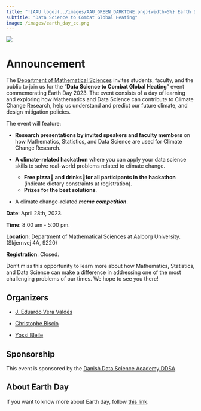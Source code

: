 ```yaml
---
title: "![AAU logo](../images/AAU_GREEN_DARKTONE.png){width=5%} Earth Day 2023"
subtitle: "Data Science to Combat Global Heating"
image: /images/earth_day_cc.png
---
```


![](/images/earth_day_cc.png){fig-alt="Earth Day Poster."}

# Announcement

The [Department of Mathematical Sciences](https://www.math.aau.dk/) invites students, faculty, and the public to join us for the "**Data Science to Combat Global Heating**" event commemorating Earth Day 2023.  The event consists of a day of learning and exploring how Mathematics and Data Science can contribute to Climate Change Research, help us understand and predict our future climate, and design mitigation policies.

The event will feature:

- **Research presentations by invited speakers and faculty members** on how Mathematics, Statistics, and Data Science are used for Climate Change Research.

- **A climate-related hackathon** where you can apply your data science skills to solve real-world problems related to climate change. 
    - **Free pizza🍕 and drinks🥤for all participants in the hackathon** (indicate dietary constraints at registration).
    - **Prizes for the best solutions**.

- A climate change-related ***meme competition***.

**Date**: April 28th, 2023.

**Time**: 8:00 am - 5:00 pm.

**Location**: Department of Mathematical Sciences at Aalborg University. (Skjernvej 4A, 9220)

**Registration**: Closed.

Don't miss this opportunity to learn more about how Mathematics, Statistics, and Data Science can make a difference in addressing one of the most challenging problems of our times. We hope to see you there!

## Organizers

- [J. Eduardo Vera Valdés](https://everval.github.io/)

- [Christophe Biscio](https://biscio.github.io/)

- [Yossi Bleile](https://github.com/yossibokorbleile)

## Sponsorship

This event is sponsored by the [Danish Data Science Academy DDSA](https://ddsa.dk/).

## About Earth Day

If you want to know more about Earth day, follow [this link](../aboutearthday.qmd).